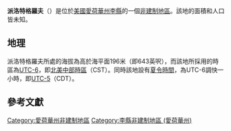 {{noteTA
|G1=USState
|G2=地名
|G3=Unit
}}
{{Infobox settlement
|official_name            = 派洛特格羅夫
|native_name = Pilot Grove
|settlement_type          = [[非建制地區|非建制地區]]
|image_skyline            = 
|imagesize                = 
|image_map                = 
|mapsize                  = 
|pushpin_map              = USA Iowa
|pushpin_label            = 派洛特格羅夫
|pushpin_label_position   = top
|pushpin_map_caption      = 派洛特格羅夫在愛荷華州的位置
|subdivision_type         = [[世界政區索引|國家]]
|subdivision_type1        = [[美国州份|州份]]
|subdivision_type2        = [[愛荷華州行政区划|縣]]
|subdivision_name         = [[美国|美国]]
|subdivision_name1        = [[愛荷華州|愛荷華州]]
|subdivision_name2        = [[李縣_(愛荷華州)|李縣]]
|elevation_ft             = 643
|elevation_m              = 196
|area_total_km2           = 
|area_total_sq_mi         = 
|area_land_km2            = 
|area_land_sq_mi          = 
|area_water_km2           = 
|area_water_sq_mi         = 
|population_as_of         = 2010
|population_footnotes     = 
|population_total         = 
|population_metro         = 
|population_density_km2   = auto
|population_density_sq_mi = auto
|timezone                 = [[北美中部时区|北美中部时区]]
|utc_offset               = -6
|coordinates              = {{coord|40|45|46|N|91|32|13|W|display=inline,title}}
| coor_pinpoint           = 
| coordinates_footnotes   = 
|timezone_DST             = CDT
|utc_offset_DST           = -5
|postal_code_type         = [[美國郵區編號|郵區編號]]
|postal_code              = 52648
|area_code                = {{link-en|电话区号319|Area code 319|319}}
|blank_name = [[地名信息系统|GNIS ID]]
|blank_info = 460145<ref name="GNIS">{{cite gnis|460145|Pilot Grove}}</ref>
}}
'''派洛特格羅夫'''（{{lang-en|Pilot Grove}}）是位於[[美國|美國]][[愛荷華州|愛荷華州]][[李縣_(愛荷華州)|李縣]]的一個[[非建制地區|非建制地區]]。該地的面積和人口皆未知。

== 地理 ==
派洛特格羅夫所處的海拔為高於海平面196米（即643英呎），而該地所採用的時區為[[UTC-6|UTC-6]]，即[[北美中部時區|北美中部時區]]（CST）。同時該地設有[[夏令時間|夏令時間]]，為UTC-6調快一小時，即[[UTC-5|UTC-5]]（CDT）。

== 參考文獻 ==
{{reflist}}

{{李縣 (愛荷華州)}}

{{DEFAULTSORT:Pilot Grove}}
[[Category:愛荷華州非建制地區|Category:愛荷華州非建制地區]]
[[Category:李縣非建制地區_(愛荷華州)|Category:李縣非建制地區 (愛荷華州)]]

{{Iowa-geo-stub}}